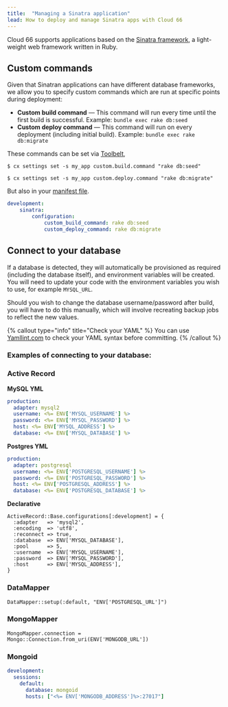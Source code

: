 ```yaml
---
title:  "Managing a Sinatra application"
lead: How to deploy and manage Sinatra apps with Cloud 66
---
```


Cloud 66 supports applications based on the [Sinatra framework](https://github.com/sinatra/sinatra), a light-weight web framework written in Ruby.

## Custom commands
Given that Sinatran applications can have different database frameworks, we allow you to specify custom commands which are run at specific points during deployment:

  - **Custom build command** &mdash; This command will run every time until the first build is successful. Example: `bundle exec rake db:seed`
  - **Custom deploy command** &mdash; This command will run on every deployment (including initial build). Example: `bundle exec rake db:migrate`
    
These commands can be set via [Toolbelt](/docs/toolbelt/toolbelt#settings-set),

```shell
$ cx settings set -s my_app custom.build.command "rake db:seed"

$ cx settings set -s my_app custom.deploy.command "rake db:migrate"
```

But also in your [manifest file](/docs/manifest/building-a-manifest-file#manifest-tutorial).

```yaml
development:
    sinatra:
        configuration:
            custom_build_command: rake db:seed
            custom_deploy_command: rake db:migrate
```

## Connect to your database
If a database is detected, they will automatically be provisioned as required (including the database itself), and environment variables will be created. You will need to update your code with the environment variables you wish to use, for example `MYSQL_URL`.

Should you wish to change the database username/password after build, you will have to do this manually, which will involve recreating backup jobs to reflect the new values.


{% callout type="info" title="Check your YAML" %}
You can use [Yamllint.com](https://codebeautify.org/yaml-validator) to check your YAML syntax before committing.
{% /callout %}

### Examples of connecting to your database:
### Active Record

**MySQL YML**

```yaml
production:
  adapter: mysql2
  username: <%= ENV['MYSQL_USERNAME'] %>
  password: <%= ENV['MYSQL_PASSWORD'] %>
  host: <%= ENV['MYSQL_ADDRESS'] %>
  database: <%= ENV['MYSQL_DATABASE'] %>
```

**Postgres YML**

```yaml
production:
  adapter: postgresql
  username: <%= ENV['POSTGRESQL_USERNAME'] %>
  password: <%= ENV['POSTGRESQL_PASSWORD'] %>
  host: <%= ENV['POSTGRESQL_ADDRESS'] %>
  database: <%= ENV['POSTGRESQL_DATABASE'] %>
```

**Declarative**

```shell
ActiveRecord::Base.configurations[:development] = {
  :adapter   => 'mysql2',
  :encoding  => 'utf8',
  :reconnect => true,
  :database  => ENV['MYSQL_DATABASE'],
  :pool      => 5,
  :username  => ENV['MYSQL_USERNAME'],
  :password  => ENV['MYSQL_PASSWORD'],
  :host      => ENV['MYSQL_ADDRESS'],
}
```

### DataMapper

```shell
DataMapper::setup(:default, "ENV['POSTGRESQL_URL']")
```

### MongoMapper

```shell
MongoMapper.connection = Mongo::Connection.from_uri(ENV['MONGODB_URL'])
```

### Mongoid

```yaml
development:
  sessions:
    default:
      database: mongoid
      hosts: ["<%= ENV['MONGODB_ADDRESS']%>:27017"]
```
